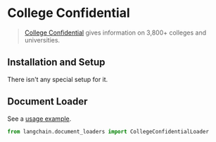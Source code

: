# College Confidential

>[College Confidential](https://www.collegeconfidential.com/) gives information on 3,800+ colleges and universities.

## Installation and Setup

There isn't any special setup for it.


## Document Loader

See a [usage example](/docs/modules/data_io/document_loaders/integrations/college_confidential.html).

```python
from langchain.document_loaders import CollegeConfidentialLoader
```
